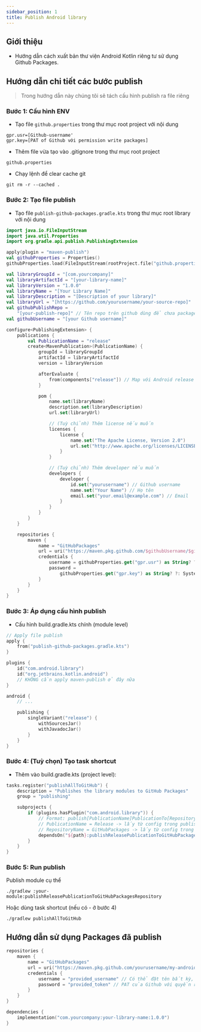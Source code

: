 ```yaml
---
sidebar_position: 1
title: Publish Android library
---
```


## Giới thiệu

- Hướng dẫn cách xuất bản thư viện Android Kotlin riêng tư sử dụng Github Packages.

## Hướng dẫn chi tiết các bước publish

> Trong hướng dẫn này chúng tôi sẽ tách cấu hình publish ra file riêng

### Bước 1: Cấu hình ENV

- Tạo file `github.properties` trong thư mục root project với nội dung

```properties
gpr.usr=[Github-username'
gpr.key=[PAT of Github với permission write packages]
```

- Thêm file vừa tạo vào .gitignore trong thư mục root project

```
github.properties
```

- Chạy lệnh để clear cache git

```shell
git rm -r --cached .
```

### Bước 2: Tạo file publish

- Tạo file `publish-github-packages.gradle.kts` trong thư mục root library với nội dung

```kotlin title="publish-github-packages.gradle.kts"
import java.io.FileInputStream
import java.util.Properties
import org.gradle.api.publish.PublishingExtension

apply(plugin = "maven-publish")
val githubProperties = Properties()
githubProperties.load(FileInputStream(rootProject.file("github.properties")))

val libraryGroupId = "[com.yourcompany]"
val libraryArtifactId = "[your-library-name]"
val libraryVersion = "1.0.0"
val libraryName = "[Your Library Name]"
val libraryDescription = "[Description of your library]"
val libraryUrl = "[https://github.com/yourusername/your-source-repo]"
val githubPublishRepo =
    "[your-publish-repo]" // Tên repo trên github dùng để chưa packages đã publish
val githubUsername = "[your Github username]"

configure<PublishingExtension> {
    publications {
        val PublicationName = "release"
        create<MavenPublication>(PublicationName) {
            groupId = libraryGroupId
            artifactId = libraryArtifactId
            version = libraryVersion

            afterEvaluate {
                from(components["release"]) // Map với Android release variant
            }

            pom {
                name.set(libraryName)
                description.set(libraryDescription)
                url.set(libraryUrl)

                // (Tuỳ chỉnh) Thêm license nếu muốn
                licenses {
                    license {
                        name.set("The Apache License, Version 2.0")
                        url.set("http://www.apache.org/licenses/LICENSE-2.0.txt")
                    }
                }

                // (Tuỳ chỉnh) Thêm developer nếu muốn
                developers {
                    developer {
                        id.set("yourusername") // Github username
                        name.set("Your Name") // Họ tên
                        email.set("your.email@example.com") // Email
                    }
                }
            }
        }
    }

    repositories {
        maven {
            name = "GitHubPackages"
            url = uri("https://maven.pkg.github.com/$githubUsername/$githubPublishRepo")
            credentials {
                username = githubProperties.get("gpr.usr") as String? ?: System.getenv("GPR_USER")
                password =
                    githubProperties.get("gpr.key") as String? ?: System.getenv("GPR_API_KEY")
            }
        }
    }
}
```

### Bước 3: Áp dụng cấu hình publish

- Cấu hình build.gradle.kts chính (module level)

```kotlin title="build.gradle.kts" (module level)
// Apply file publish
apply {
    from("publish-github-packages.gradle.kts")
}

plugins {
    id("com.android.library")
    id("org.jetbrains.kotlin.android")
    // KHÔNG cần apply maven-publish ở đây nữa
}

android {
    // ...

    publishing {
        singleVariant("release") {
            withSourcesJar()
            withJavadocJar()
        }
    }
}

```

### Bước 4: (Tuỳ chọn) Tạo task shortcut

- Thêm vào build.gradle.kts (project level):

```kotlin
tasks.register("publishAllToGitHub") {
    description = "Publishes the library modules to GitHub Packages"
    group = "publishing"

    subprojects {
        if (plugins.hasPlugin("com.android.library")) {
            // Format: publish[PublicationName]PublicationTo[RepositoryName]Repository
            // PublicationName = Release -> lấy từ config trong publish-github-packages.gradle.kts
            // RepositoryName = GitHubPackages -> lấy từ config trong publish-github-packages.gradle.kts
            dependsOn("${path}:publishReleasePublicationToGitHubPackagesRepository")
        }
    }
}
```

### Bước 5: Run publish

Publish module cụ thể

```shell
./gradlew :your-module:publishReleasePublicationToGitHubPackagesRepository
```

Hoặc dùng task shortcut (nếu có - ở bước 4)

```shell
./gradlew publishAllToGitHub
```

## Hướng dẫn sử dụng Packages đã publish

```kotlin title="settings.gradle.kts" (project level)
repositories {
    maven {
        name = "GitHubPackages"
        url = uri("https://maven.pkg.github.com/yourusername/my-android-packages")
        credentials {
            username = "provided_username" // Có thể đặt tên bất kỳ, ví dụ "Private"
            password = "provided_token" // PAT của Github với quyền read packages
        }
    }
}
```

```kotlin title="build.gradle.kts" (module level)
dependencies {
    implementation("com.yourcompany:your-library-name:1.0.0")
}
```